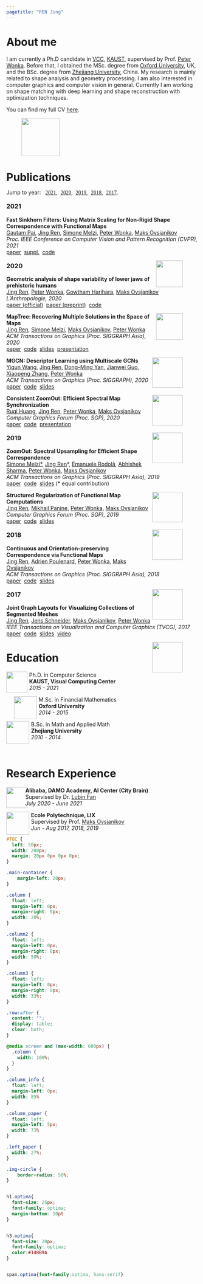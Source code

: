 ```yaml
---
pagetitle: "REN Jing"
---
```


<div class="row">
<h1 class="optima" id="home" > About me </h1>
</div>

<div class="row">
<div class="column_info" style="column-gap:5px">
<span>
I am currently a Ph.D candidate in [VCC](https://cemse.kaust.edu.sa/vcc), [KAUST](https://www.kaust.edu.sa/en), supervised by Prof. [Peter Wonka][peter]. Before that, I obtained the MSc. degree from [Oxford University](https://www.maths.ox.ac.uk/), UK, and the BSc. degree from [Zhejiang University](https://www.zju.edu.cn/english/), China.  My research is mainly related to shape analysis and geometry processing. I am also interested in computer graphics and computer vision in general. Currently I am working on shape matching with deep learning and shape reconstruction with optimization techniques. 
</span>

<span>
You can find my full CV [here](http://llorz.github.io/files/cv.pdf).
</span>
</div>
<figure>
<p><img class="img-circle" src="images/profile_from_vv.jpg" 
height="100px" width="auto" align="center"></p>
</figure>
</div>


<div class="row">
<h1 class="optima" id="pub" >Publications  <!---<a href="https://orcid.org/0000-0003-3114-3517" style="color: #b2c046;font-size:22px"><i class="ai ai-orcid ai-lg"></i></a>&nbsp;<a href="https://arxiv.org/a/ren_j_2.html" style="color: #b31b1b; font-size:22px"><i class="ai ai-arxiv ai-lg"></i></a>&nbsp;<a href="https://scholar.google.com/citations?user=qkadBVcAAAAJ&hl=en" style="color: gray; font-size:22px"><i class="ai ai-google-scholar ai-lg"></i></a>&nbsp;<a href="https://github.com/llorz" style="color:#A34DAD; font-size:22px"><i class="fab fa-github fa-lg"></i></a> 
--->
</h1>
</div>

<div class="row" style="margin-top:-5px">
  Jump to year: &nbsp;
  <a href="#2021" style="font-family:optima">2021</a>,&nbsp;
  <a href="#2020" style="font-family:optima">2020</a>,&nbsp;
  <a href="#2019" style="font-family:optima">2019</a>,&nbsp;
  <a href="#2018" style="font-family:optima">2018</a>,&nbsp;
  <a href="#2017" style="font-family:optima">2017</a>.
</div>


<div class="row" style="margin-top:-5px; margin-bottom:0px">
<h3 class="optima" id="2021">2021</h3> 
</div>


<!---
<hr width="60px" align="right" style="margin-top:-5px; border-width: 1px; margin-bottom:-3px" >


<div class="row">
<div class="column_paper" style="column-gap:20px">
<figure>
<p><img src="images/kaust_logo.jpg" 
height="70px" width="auto">
</figure>
<span>
**Shape Matching and Map Space Exploration via Functional Maps**
</span><br>
<span>
<u>Jing Ren</u>
</span><br>
<span>
*PhD Thesis, 2021*
</span><br>
<span>
[<i class="fas fa-file-pdf"></i> paper]()
</span><br>
</p>
</div>
</div>

<div class="row">
<div class="column_paper" style="column-gap:20px">
<figure>
<p><img src="images/paper_sig21_roof_v2.png" 
height="70px" width="auto">
</figure>
<span>
**Interactive Reconstruction and Generative Modeling of Roof Meshes**
</span><br>
<span>
<u>Jing Ren</u>, [Biao Zhang][biao], [Bojiang Wu][bojian], [Lubin Fan][lubin], [Jianqiang Huang][hjq], [Maks Ovsjanikov][maks], [Peter Wonka][peter]
</span><br>
<span>

</span><br>
<span>
[<i class="fas fa-file-pdf"></i> paper]()&nbsp;
[<i class="fas fa-code"></i> code]()&nbsp;
[<i class="fas fa-video"></i> video]()
</span><br>
</p>
</div>
</div>
--->

<div class="row">
<div class="column_paper" style="column-gap:20px">
<span class="optima">
**Fast Sinkhorn Filters: Using Matrix Scaling for Non-Rigid Shape Correspondence with Functional Maps**
</span><br>
<span>
[Gautam Pai][gautam], <u>Jing Ren</u>, [Simone Melzi][simone], [Peter Wonka][peter],  [Maks Ovsjanikov][maks] 
</span><br>
<span>
*Proc. IEEE Conference on Computer Vision and Pattern Recognition (CVPR), 2021*
</span><br>
<span>
[<i class="fas fa-file-pdf"></i> paper](https://hal.archives-ouvertes.fr/hal-03184936/document)&nbsp;
[<i class="fas fa-file-pdf"></i> suppl.](https://hal.archives-ouvertes.fr/hal-03184936/file/10374-supp.pdf)&nbsp;
[<i class="fas fa-code"></i> code](https://github.com/paigautam/CVPR21_FastSinkhornFilters)
</span><br>
</p>
</div>
<figure>
<p><img src="images/paper_cvpr21_sinkhorn.png" 
height="70px" width="auto" align="right">
</figure>
</div>


<div class="row" style="margin-top:-5px; margin-bottom:0px">
<h3 class="optima"  id="2020">2020</h3> 
</div>


<div class="row">
<div class="column_paper" style="column-gap:20px">
<span class="optima">
**Geometric analysis of shape variability of lower jaws of prehistoric humans**
</span><br>
<span>
<u>Jing Ren</u>, [Peter Wonka][peter], [Gowtham Harihara][gowtham], [Maks Ovsjanikov][maks]
</span><br>
<span>
*L'Anthropologie, 2020*
</span><br>
<span>
[<i class="fas fa-file-pdf"></i> paper (official)](https://www.sciencedirect.com/science/article/pii/S0003552120301035)&nbsp;
[<i class="fas fa-file-pdf"></i> paper (preprint)](https://www.dropbox.com/s/7ef6wokei08y4sr/2020_jaws.pdf?dl=0)&nbsp;
[<i class="fas fa-code"></i> code](https://github.com/llorz/PROJ2020_jaws)
</span><br>
</p>
</div>
<figure>
<p><img src="images/paper_proj20_jaws.png" 
height="70px" width="auto" align="right">
</figure>
</div>


<div class="row">
<div class="column_paper" style="column-gap:20px">
<span class="optima">
**MapTree: Recovering Multiple Solutions in the Space of Maps**
</span><br>
<span>
<u>Jing Ren</u>, [Simone Melzi][simone], [Maks Ovsjanikov][maks], [Peter Wonka][peter]
</span><br>
<span>
*ACM Transactions on Graphics (Proc. SIGGRAPH Asia), 2020*
</span><br>
<span>
[<i class="fas fa-file-pdf"></i> paper](https://arxiv.org/abs/2006.02532)&nbsp;
[<i class="fas fa-code"></i> code](https://github.com/llorz/SGA20_mapExplor)&nbsp;
[<i class="fas fa-file-powerpoint"></i> slides](https://www.dropbox.com/s/njfuc2v93vn46ny/SGA20_maptree.pdf?dl=0)&nbsp;
[<i class="fas fa-video"></i> presentation](https://www.dropbox.com/s/buswufwklzuaa7s/SGA20_maptree_presentation.mp4?dl=0)
</span><br>
</p>
</div>
<figure>
<p><img src="images/paper_sga20_maptree.png" 
height="80px" width="auto" align="right">
</figure>
</div>





<div class="row">
<div class="column_paper" style="column-gap:20px">
<span class="optima">
**MGCN: Descriptor Learning using Multiscale GCNs**
</span><br>
<span>
[Yiqun Wang][yiqun], <u>Jing Ren</u>, [Dong-Ming Yan][dongming], [Jianwei Guo][jianwei], [Xiaopeng Zhang][zxp], [Peter Wonka][peter]
</span><br>
<span>
*ACM Transactions on Graphics (Proc. SIGGRAPH), 2020*
</span><br>
<span>
[<i class="fas fa-file-pdf"></i> paper](https://arxiv.org/abs/2001.10472)&nbsp;
[<i class="fas fa-code"></i> code](https://github.com/yiqun-wang/MGCN)&nbsp;
[<i class="fas fa-file-powerpoint"></i> slides](https://drive.google.com/file/d/1s1lGZ5THV7OM9l1t5C_ZClmyAT2MkDjt/view)
</span><br>
</p>
</div>
<figure>
<p><img src="images/paper_sig20_mgcn.png" 
height="80px" width="auto" align="right">
</figure>
</div>

   
    
<div class="row">
<div class="column_paper" style="column-gap:20px">
<span class="optima">
**Consistent ZoomOut: Efficient Spectral Map Synchronization**
</span><br>
<span>
[Ruqi Huang][ruqi], <u>Jing Ren</u>, [Peter Wonka][peter], [Maks Ovsjanikov][maks]
</span><br>
<span>
*Computer Graphics Forum (Proc. SGP), 2020*
</span><br>
<span>
[<i class="fas fa-file-pdf"></i> paper](https://onlinelibrary.wiley.com/doi/abs/10.1111/cgf.14084)&nbsp;
[<i class="fas fa-code"></i> code](https://github.com/ruqihuang/SGP2020_ConsistentZoomOut)&nbsp;
[<i class="fas fa-video"></i> presentation](https://www.youtube.com/watch?v=WhduuY9o8QQ&t=24s&ab_channel=RuqiHuang)
</span><br>
</p>
</div>
<figure>
<p><img src="images/paper_sgp20_czo.png" 
height="80px" width="auto"
align="right">
</figure>
</div>


<div class="row" style="margin-top:-5px; margin-bottom:0px">
<h3 class="optima"  id="2019">2019</h3> 
</div>
    
<div class="row">
<div class="column_paper" style="column-gap:20px">
<span class="optima">
**ZoomOut: Spectral Upsampling for Efficient Shape Correspondence**
</span><br>
<span>
[Simone Melzi\*][simone], <u>Jing Ren</u>\*, [Emanuele Rodolà][ema], [Abhishek Sharma][abhishek], [Peter Wonka][peter], [Maks Ovsjanikov][maks]
</span><br>
<span>
*ACM Transactions on Graphics (Proc. SIGGRAPH Asia), 2019*
</span><br>
<span>
[<i class="fas fa-file-pdf"></i> paper](https://www.dropbox.com/s/duhr5b426xb1q72/2019sga_zoomout.pdf?dl=0)&nbsp;
[<i class="fas fa-code"></i> code](https://github.com/llorz/SGA19_zoomOut)&nbsp;
[<i class="fas fa-file-powerpoint"></i> slides](https://www.dropbox.com/s/yvi1b6npk4kqlas/SGA19_zoomOut_slides.pdf?dl=0)  (\* equal contribution)
</span><br>
</p>
</div>
<figure>
<p><img src="images/paper_sga19_zoomout.png" 
height="80px" width="auto"
align="right">
</figure>
</div>


    
<div class="row">
<div class="column_paper" style="column-gap:20px">
<span class="optima">
**Structured Regularization of Functional Map Computations**
</span><br>
<span>
<u>Jing Ren</u>, [Mikhail Panine][mikhail], [Peter Wonka][peter], [Maks Ovsjanikov][maks]
</span><br>
<span>
*Computer Graphics Forum (Proc. SGP), 2019*
</span><br>
<span>
[<i class="fas fa-file-pdf"></i> paper](https://www.dropbox.com/s/ctvor2e25eaaev6/2019SGP_Structured_Regularization_fMap.pdf?dl=0)&nbsp;
[<i class="fas fa-code"></i> code](https://github.com/llorz/SGP19_complex_resolvent_laplacian)&nbsp;
[<i class="fas fa-file-powerpoint"></i> slides](https://www.dropbox.com/s/ah8if4wywfr98su/SGP19_complex_resolvent_laplacian.pdf?dl=0)
</span><br>
</p>
</div>
<figure>
<p><img src="images/paper_sgp19_resolvent.png" 
height="80px" width="auto"
align="right">
</figure>
</div>


<div class="row" style="margin-top:-5px; margin-bottom:0px">
<h3 class="optima"  id="2018">2018</h3> 
</div>


<div class="row">
<div class="column_paper" style="column-gap:20px">
<span class="optima">
**Continuous and Orientation-preserving Correspondence via Functional Maps**
</span><br>
<span>
<u> Jing Ren</u>, [Adrien Poulenard][adrien], [Peter Wonka][peter], [Maks Ovsjanikov][maks]
</span><br>
<span>
*ACM Transactions on Graphics (Proc. SIGGRAPH Asia), 2018*
</span><br>
<span>
[<i class="fas fa-file-pdf"></i> paper](https://www.dropbox.com/s/j0r4x5yul5s76rw/2018SGA_orientation_BCICP.pdf?dl=0)&nbsp;
[<i class="fas fa-code"></i> code](https://github.com/llorz/SGA18_orientation_BCICP_code)&nbsp;
[<i class="fas fa-file-powerpoint"></i> slides](https://www.dropbox.com/s/uc7501d81vxbip5/SGA18_orientation_slides.pdf?dl=0)
</span><br>
</p>
</div>
<figure>
<p><img src="images/paper_sga18_bcicp.png" 
height="80px" width="auto"
align="right">
</figure>
</div>

    
    
<div class="row" style="margin-top:-5px; margin-bottom:0px">
<h3 class="optima"  id="2017">2017</h3> 
</div>

<div class="row">
<div class="column_paper" style="column-gap:20px">
<span class="optima">
**Joint Graph Layouts for Visualizing Collections of Segmented Meshes**
</span><br>
<span>
<u>Jing Ren</u>, [Jens Schneider][jens], [Maks Ovsjanikov][maks], [Peter Wonka][peter]
</span><br>
<span>
*IEEE Transactions on Visualization and Computer Graphics (TVCG), 2017*
</span><br>
<span>
[<i class="fas fa-file-pdf"></i> paper](https://ieeexplore.ieee.org/document/8031987/)&nbsp;
[<i class="fas fa-code"></i> code](https://github.com/llorz/TVCG17_JointMap_code)&nbsp;
[<i class="fas fa-file-powerpoint"></i> slides](https://www.dropbox.com/s/l73hp1ty1o4nofz/SGP19_TVCG17_jointLayout.pdf?dl=0)&nbsp;
[<i class="fas fa-video"></i> video](https://www.youtube.com/watch?v=Z-mr97gtMcM&ab_channel=PeterWonkaResearch)
</span><br>
</p>
</div>
<figure>
<p><img src="images/paper_tvcg17_graph.png" 
height="80px" width="auto"
align="right">
</figure>
</div>


<div class="row">
<h1 class="optima"> Education </h1>
</div>

<div class="row">
<div class="column3">
<p><img src="images/kaust_logo.jpg" style="height:55px; margin-right:5px" align="left">
<span>
Ph.D. in Computer Science
</span><br>
<span class="optima">
**KAUST, Visual Computing Center**
</span><br>
<span>
*2015 - 2021*
</span> 
</p>
</div>

<div class="column3">
<p>
<img src="images/ox_logo.png" style="height:60px; margin-right:5px; margin-left:20px" align="left" >
<span>
M.Sc. in Financial Mathematics
</span><br>
<span class="optima">
**Oxford University**
</span><br>
<span>
*2014 - 2015*
</span> 
</p>

</div>
<div class="column3">
<p>
<img src="images/zju_logo.png" style="height:60px; margin-right:5px" align="left">
<span>
B.Sc. in Math and Applied Math
</span><br>
<span class="optima">
**Zhejiang University**
</span><br>
<span>
*2010 - 2014*
</span> 
</p>
</div>
</div>
<br>


<div class="row">
<h1 class="optima"> Research Experience  </h1>
</div>

<div class="row">
<div class="column2" style="column-gap:20px">
<p><img src="images/ali_logo.jpg" style="height:55px; margin-right:-5px" align="left">
<span class="optima">
**Alibaba, DAMO Academy, AI Center (City Brain)**
</span><br>
<span>
Supervised by Dr. [Lubin Fan][lubin]
</span><br>
<span>
*July 2020 - June 2021*
</span> 
</p>
</div>


<div class="column2" style="column-gap:10px">
<p>
<img src="images/polytech_logo.png" style="height:60px; margin-right:5px" align="left">
<span class="optima">
**Ecole Polytechnique, LIX**
</span><br>
<span>
Supervised by Prof. [Maks Ovsjanikov][maks]
</span><br>
<span>
*Jun - Aug 2017, 2018, 2019*
</span> 
</p>
</div>

</div>


[peter]: http://peterwonka.net/
[maks]: http://www.lix.polytechnique.fr/~maks/
[simone]: https://sites.google.com/site/melzismn/
[yiqun]: https://sites.google.com/view/yiqun-wang/home
[ruqi]: https://novalhuang.wixsite.com/rhuang
[bojian]: https://bojianwu.github.io/
[lubin]: https://lubinfan.github.io/
[gautam]: https://sites.google.com/view/paigautam/home
[abhishek]: https://not-iitian.github.io/
[dongming]: https://sites.google.com/site/yandongming/
[jens]: https://scholar.google.de/citations?user=em4IRO4AAAAJ&hl=en
[biao]: https://scholar.google.com/citations?user=h5KukxEAAAAJ&hl=en
[adrien]: https://scholar.google.com/citations?user=zsGbyGYAAAAJ&hl=fr
[mikhail]: https://dblp.org/pid/230/7842.html
[ema]: https://sites.google.com/site/erodola/
[jianwei]: https://jianweiguo.net/
[zxp]: http://people.ucas.ac.cn/~zhangxiaopeng?language=en#%20155727
[hjq]: https://scholar.google.com.hk/citations?user=UqAybqgAAAAJ&hl=en
[gowtham]: https://www.researchgate.net/profile/Harihara-Gowtham


```css
#TOC {
  left: 50px;
  width: 200px;
  margin: 20px 0px 0px 0px;
}

.main-container {
    margin-left: 20px;
}
```

```css
.column {
  float: left;
  margin-left: 0px;
  margin-right: 0px;
  width: 20%;
}

.column2 {
  float: left;
  margin-left: 0px;
  margin-right: 0px;
  width: 50%;
}

.column3 {
  float: left;
  margin-left: 0px;
  margin-right: 0px;
  width: 33%;
}

.row:after {
  content: "";
  display: table;
  clear: both;
}

@media screen and (max-width: 600px) {
  .column {
    width: 100%;
  }
}

.column_info {
  float: left;
  margin-left: 0px;
  width: 85%
}

.column_paper {
  float: left;
  margin-left: 5px;
  width: 73%
}

.left_paper {
  width: 27%;
}

.img-circle {
    border-radius: 50%;
}


h1.optima{
  font-size: 25px;
  font-family: optima;
  margin-bottom: 10pt
}


h3.optima{
  font-size: 20px;
  font-family: optima;
  color:#14BB9A
}


span.optima{font-family:optima, Sans-serif}
```